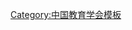 {{Navbox
| name   = 中国教育学会第七届理事会
| title  = [[中国教育学会]]第七届理事会
| above  = 2012年5月－2017年7月
| bodyclass = hlist
| group1 = 名誉会长
| list1  = [[顾明远]]
| group2 = 会长
| list2  = [[钟秉林]]
| group3 = 副会长
| list3  = 
* [[丁钢|丁　钢]]
* [[王嘉毅]]
* [[尹后庆]]
* [[朱永新]]
* [[朱慕菊]]
* [[刘堂江]]（常务）
* [[李烈|李　烈]]
* [[李希贵]]
* [[吴颖民]]
* [[张志勇]]
* [[张卓玉]]
* [[张绪培]]
* [[林炎志]]
* [[胡金波]]
* [[袁振国]]
* [[顾久|顾　久]]
* [[戴家干]]（常务）
| group4 = 常务理事
| list4  = 
* [[丁钢|丁　钢]]
* [[王允庆]]
* [[王建颖]]
* [[王海波]]
* [[王嘉毅]]
* [[王燕玲]]
* [[尹后庆]]
* [[石秀慧]]
* [[史宁中]]
* [[旦智塔]]
* [[白志繁]]
* [[朱永新]]
* [[朱家雄]]
* [[朱超华]]
* [[朱慕菊]]
* [[刘平|刘　平]]
* [[刘长铭]]
* [[刘达中]]
* [[刘堂江]]
* [[刘彭芝]]
* [[江波|江　波]]
* [[许涛|许　涛]]
* [[孙鹤娟]]
* [[杜越|杜　越]]
* [[杜建功]]
* [[李烈|李　烈]]
* [[李希贵]]
* [[杨勇|杨　勇]]
* [[杨念鲁]]
* [[劳凯声]]
* [[吴斌|吴　斌]]
* [[吴康宁]]
* [[吴颖民]]
* [[何秀超]]
* [[何绍勇]]
* [[张力|张　力]]
* [[张茵|张　茵]]
* [[张健|张　健]]
* [[张民选]]
* [[张志勇]]
* [[张卓玉]]
* [[张绪培]]
* [[阿布都]]
* [[陈时见]]
* [[林炎志]]
* [[林崇德]]
* [[欧阳建平]]
* [[罗洁|罗　洁]]
* [[牧童|牧　童]]
* [[金燕|金　燕]]
* [[周旭|周　旭]]
* [[周满生]]
* [[郑树山]]
* [[郑富芝]]
* [[郑增仪]]
* [[赵江|赵　江]]
* [[赵紫霞]]
* [[胡金波]]
* [[姚云峰]]
* [[袁振国]]
* [[顾久|顾　久]]
* [[钟秉林]]
* [[殷忠民]]
* [[海萨尔·夏班拜]]
* [[高洪|高　洪]]
* [[郭振有]]
* [[戚万学]]
* [[黄永刚]]
* [[黄百炼]]
* [[崔其升]]
* [[康宁|康　宁]]
* [[葛建中]]
* [[韩清林]]
* [[程样国]]
* [[傅维利]]
* [[管培俊]]
* [[廖文胜]]
* [[熊梅|熊　梅]]
* [[霍健康]]
* [[戴家干]]
* [[魏书生]]
| group5 = 秘书长
| list5  = [[杨念鲁]]
| group6 = 副秘书长
| list6  = 
* [[马建华]]
* [[游森|游　森]]
* [[孟刚|孟　刚]]（增补）
* [[王燕|王　燕]]（增补）
* [[田京生]]（增补）
* [[张志萍]]（兼职，增补）
| group7 = 顾问
| list7  = 
* [[柳斌 (1937年)|柳　斌]]
* [[王湛 (1946年)|王　湛]]
* [[吕型伟|{{Box|吕型伟}}]]
* [[陶西平]]
* [[谈松华]]
* [[瞿葆奎|{{Box|瞿葆奎}}]]
| below  = 标注：{{Box|任内逝世}}
}}<noinclude>
{{collapsible option}}
[[Category:中国教育学会模板]]
</noinclude>